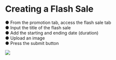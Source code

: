 # Creating a Flash Sale

●	From the promotion tab, access the flash sale tab  
●	Input the title of the flash sale  
●	Add the starting and ending date (duration)  
●	Upload an image  
●	Press the submit button  



![](../images/p17.png)